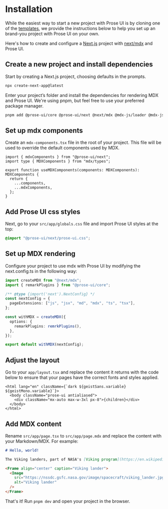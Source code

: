 # Installation

While the easiest way to start a new project with Prose UI is by cloning one of the [templates](/templates), we provide the instructions below to help you set up an brand-you project with Prose UI on your own.

Here's how to create and configure a [Next.js](https://nextjs.org) project with [next/mdx](https://nextjs.org/docs/pages/building-your-application/configuring/mdx) and Prose UI.

## Create a new project and install dependencies

Start by creating a Next.js project, choosing defaults in the prompts.

```bash title="Create a new NextJs project"
npx create-next-app@latest
```

Enter your project’s folder and install the dependencies for rendering MDX and Prose UI. We're using pnpm, but feel free to use your preferred package manager.

```bash title="Add npm packages"
pnpm add @prose-ui/core @prose-ui/next @next/mdx @mdx-js/loader @mdx-js/react @types/mdx
```

## Set up mdx components

Create an `mdx-components.tsx` file in the root of your project. This file will be used to override the default components used by MDX.

```tsx title="mdx-components.tsx" showLineNumbers
import { mdxComponents } from "@prose-ui/next";
import type { MDXComponents } from "mdx/types";

export function useMDXComponents(components: MDXComponents): MDXComponents {
  return {
    ...components,
    ...mdxComponents,
  };
}
```

## Add Prose UI css styles

Next, go to your `src/app/globals.css` file and import Prose UI styles at the top:

```css title="globals.css"
@import "@prose-ui/next/prose-ui.css";
```

## Set up MDX rendering

Configure your project to use mdx with Prose UI by modifying the next.config.ts in the following way:

```typescript title="next.config.ts"
import createMDX from "@next/mdx";
import { remarkPlugins } from "@prose-ui/core";

/** @type {import('next').NextConfig} */
const nextConfig = {
  pageExtensions: ["js", "jsx", "md", "mdx", "ts", "tsx"],
};

const withMDX = createMDX({
  options: {
    remarkPlugins: remrkPlugins(),
  },
});

export default withMDX(nextConfig);
```

## Adjust the layout

Go to your `app/layout.tsx` and replace the content it returns with the code below to ensure that your pages have the correct fonts and styles applied.

```tsx title="layout.tsx" showLineNumbers
<html lang="en" className={`dark ${geistSans.variable} ${geistMono.variable}`}>
  <body className="prose-ui antialiased">
    <div className="mx-auto max-w-3xl px-8">{children}</div>
  </body>
</html>
```

## Add MDX content

Rename `src/app/page.tsx` to `src/app/page.mdx` and replace the content with your Markdown/MDX. For example:

```md title="page.mdx" showLineNumbers
# Hello, world!

The Viking landers, part of NASA's [Viking program](https://en.wikipedia.org/wiki/Viking_program), were the first U.S. missions to successfully land on Mars and transmit images and scientific data back to Earth in 1976.

<Frame align="center" caption="Viking lander">
  <Image
    src="https://nssdc.gsfc.nasa.gov/image/spacecraft/viking_lander.jpg"
    alt="Viking lander"
  />
</Frame>
```

That's it! Run `pnpm dev` and open your project in the browser.
